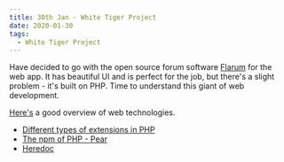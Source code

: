 ```yaml
---
title: 30th Jan - White Tiger Project
date: 2020-01-30
tags:
  - White Tiger Project
---
```


Have decided to go with the open source forum software [Flarum](https://flarum.org/)
for the web app. It has beautiful UI and is perfect for the job, but there's 
a slight problem - it's built on PHP. Time to understand this giant of
web development. 

[Here's](http://www.hackingwithphp.com/2/2/5/competing-languages) a good
overview of web technologies. 

- [Different types of extensions in PHP](http://www.hackingwithphp.com/2/3/0/extending-php)
- [The npm of PHP - Pear](http://www.hackingwithphp.com/2/4/0/pear)
- [Heredoc](http://www.hackingwithphp.com/2/6/3/heredoc)
